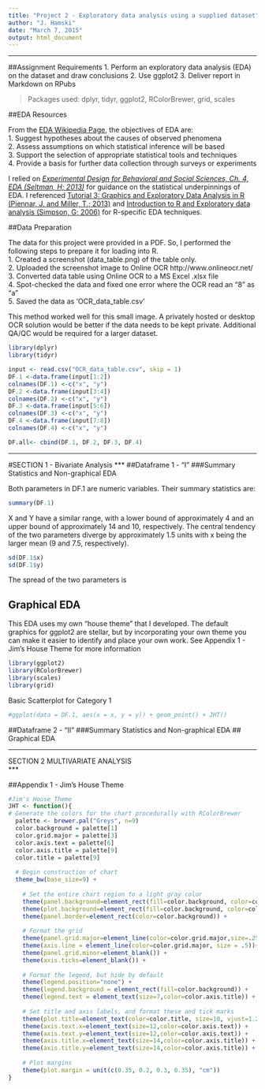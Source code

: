 ```yaml
---
title: "Project 2 - Exploratory data analysis using a supplied dataset"
author: "J. Hamski"
date: "March 7, 2015"
output: html_document
---
```

***
##Assignment Requirements
1. Perform an exploratory data analysis (EDA) on the dataset and draw conclusions
2. Use ggplot2
3. Deliver report in Markdown on RPubs  
  
> Packages used: dplyr, tidyr, ggplot2, RColorBrewer, grid, scales
  
##EDA Resources

From the [EDA Wikipedia Page](http://en.wikipedia.org/wiki/Exploratory_data_analysis), the objectives of EDA are:  
1. Suggest hypotheses about the causes of observed phenomena  
2. Assess assumptions on which statistical inference will be based  
3. Support the selection of appropriate statistical tools and techniques  
4. Provide a basis for further data collection through surveys or experiments  

I relied on [*Experimental Design for Behavioral and Social Sciences, Ch. 4, EDA (Seltman, H; 2013)*](http://www.stat.cmu.edu/~hseltman/309/Book/) for guidance on the statistical underpinnings of EDA. I referenced [Tutorial 3: Graphics and Exploratory Data Analysis in R (Piennar, J. and Miller, T.; 2013)](http://bio.fsu.edu/miller/docs/Tutorials/Tutorial3_Graphics.pdf) and [Introduction to R and Exploratory data analysis (Simpson, G; 2006)](http://cc.oulu.fi/~jarioksa/opetus/metodi/eda.pdf) for R-specific EDA techniques. 

##Data Preparation

The data for this project were provided in a PDF. So, I performed the following steps to prepare it for loading into R.  
1. Created a screenshot (data_table.png) of the table only.  
2. Uploaded the screenshot image to Online OCR http://www.onlineocr.net/  
3. Converted data table using Online OCR to a MS Excel .xlsx file  
4. Spot-checked the data and fixed one error where the OCR read an "8" as "a"  
5. Saved the data as 'OCR_data_table.csv'  

This method worked well for this small image. A privately hosted or desktop OCR solution would be better if the data needs to be kept private. Additional QA/QC would be required for a larger dataset. 

```r
library(dplyr)
library(tidyr)
```
```r
input <- read.csv("OCR_data_table.csv", skip = 1)
DF.1 <-data.frame(input[1:2])
colnames(DF.1) <-c("x", "y")
DF.2 <-data.frame(input[3:4])
colnames(DF.2) <-c("x", "y")
DF.3 <-data.frame(input[5:6])
colnames(DF.3) <-c("x", "y")
DF.4 <-data.frame(input[7:8])
colnames(DF.4) <-c("x", "y")

DF.all<- cbind(DF.1, DF.2, DF.3, DF.4)
```
***
#SECTION 1 - Bivariate Analysis
***
##Dataframe 1 - "I"
###Summary Statistics and Non-graphical EDA

Both parameters in DF.1 are numeric variables. Their summary statistics are:
```r
summary(DF.1)
```
X and Y have a similar range, with a lower bound of approximately 4 and an upper bound of approximately 14 and 10, respectively. The central tendency of the two parameters diverge by approximately 1.5 units with x being the larger mean (9 and 7.5, respectively).

```r
sd(DF.1$x)
sd(DF.1$y)
```
The spread of the two parameters is 

## Graphical EDA 
This EDA uses my own "house theme" that I developed. The default graphics for ggplot2 are stellar, but by incorporating your own theme you can make it easier to identify and place your own work. See Appendix 1 - Jim's House Theme for more information
```r
library(ggplot2)
library(RColorBrewer)
library(scales)
library(grid)

```


Basic Scatterplot for Category 1
```r
#ggplot(data = DF.1, aes(x = x, y = y)) + geom_point() + JHT()
```

##Dataframe 2 - "II"
###Summary Statistics and Non-graphical EDA
## Graphical EDA 




***
SECTION 2 MULTIVARIATE ANALYSIS  
***

##Appendix 1 - Jim's House Theme

```r
#Jim's House Theme
JHT <- function(){
# Generate the colors for the chart procedurally with RColorBrewer
  palette <- brewer.pal("Greys", n=9)
  color.background = palette[1]
  color.grid.major = palette[3]
  color.axis.text = palette[6]
  color.axis.title = palette[9]
  color.title = palette[9]
  
  # Begin construction of chart
  theme_bw(base_size=9) +
    
    # Set the entire chart region to a light gray color
    theme(panel.background=element_rect(fill=color.background, color=color.background)) +
    theme(plot.background=element_rect(fill=color.background, color=color.background)) +
    theme(panel.border=element_rect(color=color.background)) +
    
    # Format the grid
    theme(panel.grid.major=element_line(color=color.grid.major,size=.25, linetype = "longdash")) + 
    theme(axis.line = element_line(color=color.grid.major, size = .5))+
    theme(panel.grid.minor=element_blank()) +
    theme(axis.ticks=element_blank()) +
    
    # Format the legend, but hide by default
    theme(legend.position="none") +
    theme(legend.background = element_rect(fill=color.background)) +
    theme(legend.text = element_text(size=7,color=color.axis.title)) +
    
    # Set title and axis labels, and format these and tick marks
    theme(plot.title=element_text(color=color.title, size=10, vjust=1.25)) +
    theme(axis.text.x=element_text(size=12,color=color.axis.text)) +
    theme(axis.text.y=element_text(size=12,color=color.axis.text)) +
    theme(axis.title.x=element_text(size=14,color=color.axis.title)) +
    theme(axis.title.y=element_text(size=14,color=color.axis.title)) +
    
    # Plot margins
    theme(plot.margin = unit(c(0.35, 0.2, 0.3, 0.35), "cm"))
}
```